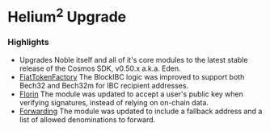# Helium<sup>2</sup> Upgrade

### Highlights

- Upgrades Noble itself and all of it's core modules to the latest stable release of the Cosmos SDK, v0.50.x a.k.a. Eden.
- [FiatTokenFactory](https://github.com/circlefin/noble-fiattokenfactory) The BlockIBC logic was improved to support both Bech32 and Bech32m for IBC recipient addresses.
- [Florin](https://github.com/monerium/module-noble) The module was updated to accept a user's public key when verifying signatures, instead of relying on on-chain data.
- [Forwarding](https://github.com/noble-assets/forwarding) The module was updated to include a fallback address and a list of allowed denominations to forward.
